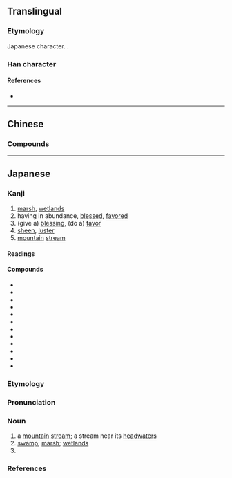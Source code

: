 {{also|澤|泽}}
{{character info}}
==Translingual==
{{Han simplified forms|澤|沢|泽}}

===Etymology===
Japanese {{w|shinjitai}} character. {{Han simp|澤|f=睪|t=尺}}.

===Han character===
{{Han char|rn=85|rad=水|as=04|sn=7|four=|canj=ESO|ids=⿰氵尺}}

====References====
* {{Han ref|kx=0612.121|dkj=17234|dj=1005.160|hdz=31574.031|uh=6CA2|ud=27810}}

----

==Chinese==
{{zh-see|澤|v}}

===Compounds===
{{zh-der|鮮沢:chhiⁿ-chhioh;Min Nan}}

----

==Japanese==
{{ja-kanji forms|沢|澤}}

===Kanji===
{{ja-kanji|grade=c|rs=水04|kyu=澤}}

# [[marsh]], [[wetlands]]
# having in abundance, [[blessed]], [[favored]]
# (give a) [[blessing]], (do a) [[favor]]
# [[sheen]], [[luster]]
# [[mountain]] [[stream]]

====Readings====
{{ja-readings
|goon=じゃく<ぢやく
|kanon=たく
|kun=さわ-<さは-, うるお-す, うるお-い
}}

====Compounds====
{{der-top3|Compounds}}
* {{ja-r|梅%沢|^うめ%ざわ}}
* {{ja-r|大%沢|^おお%さわ}}
* {{ja-r|恩%沢|おん%たく|favor, [[benefit]]}}
* {{ja-r|恵%沢|けい%たく|blessing, [[pity]]}}
* {{ja-r|光%沢|こう%たく}}
* {{ja-r|沼%沢|しょう%たく}}
* {{ja-r|潤%沢|じゅん%たく}}
* {{ja-r|贅%沢|ぜい%たく}}
* {{ja-r|沢%庵|たく%あん}}
* {{ja-r|沢%山|たく%さん}}
* {{ja-r|中%沢|^なか%ざわ}}
* {{ja-r|藤%沢|^ふじ%さわ}}
{{der-bottom}}

===Etymology===
{{ja-kanjitab|さわ|yomi=k}}

===Pronunciation===
{{ja-pron|yomi=k|さわ|acc=2|acc_ref=DJR,NHK}}

===Noun===
{{ja-noun|kyu=澤|さわ|hhira=さは}}

# a [[mountain]] [[stream]]; a stream near its [[headwater]]s
# [[swamp]]; [[marsh]]; [[wetlands]]
# {{surname|ja|sort=さわ}}

===References===
<references/>